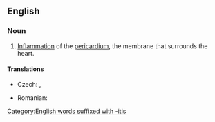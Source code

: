 ==English==
{{wikipedia}}

===Noun===
{{en-noun|~|pericarditides|pericardites}}

# {{lb|en|cardiology|pathology}} [[inflammation|Inflammation]] of the [[pericardium]], the membrane that surrounds the heart.

====Translations====
{{trans-top|inflammation of the pericardium, the membrane that surrounds the heart}}
* Czech: {{t|cs|perikarditida|f}}, {{t|cs|zánět osrdečníku|m}}
{{trans-mid}}
* Romanian: {{t+|ro|pericardită|f}}
{{trans-bottom}}

[[Category:English words suffixed with -itis]]